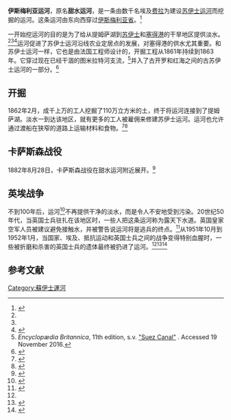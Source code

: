 {{Infobox canal
  |name= 伊斯梅利亚运河
  |image= Suez Canal Ismailia2 courtesy copy.jpg
  |image_size  = 280px
  |image_caption=
  |former_names=
  |modern_name=
  |original_owner=
  |engineer=
  |other_engineer  =
  |date_act=
  |date_began= 1861年
  |date_use=
  |date_completed= 1863年
  |date_extended=
  |date_closed =
  |creator=

  |date_restored=
  |len=
  |len_in=
  |original_boat_length=
  |original_boat_length_in=
  |len_note=
  |beam=
  |beam_in=
  |original_beam=
  |original_beam_in=
  |beam_note=
  |start_point= [[宰加济格|宰加济格]]
  |original_start=
  |start_note  =
  |end_point= 蒂姆萨湖
  |original_end=
  |end_note=
  |branch=
  |branch_of=
  |connects_to=
  |locks=
  |original_num_locks=
  |lock_note=
  |elev=
  |elev_note=
  |status= 启用
  |navigation_authority         =
}}

'''伊斯梅利亚运河'''，原名'''甜水运河'''，是一条由数千名埃及[[费拉|费拉]]为建设[[苏伊士运河|苏伊士运河]]而挖掘的运河。这条运河由东向西穿过[[伊斯梅利亚省|伊斯梅利亚省]]。<ref name="EB Al-Ismailiyyah">{{cite web|title=Al-Ismailiyyah|url=https://www.britannica.com/place/Al-Ismailiyyah|website=Britannica|accessdate=2016-11-20|dead-url=no|archiveurl=https://web.archive.org/web/20161019041612/https://www.britannica.com/place/Al-Ismailiyyah|archivedate=2016-10-19}}</ref>

一开始挖运河的目的是为了给从提姆萨湖到[[苏伊士|苏伊士]]和[[塞得港|塞得港]]的干旱地区提供淡水。<ref name="Digging" /><ref name =Rappoport />{{rp|page=267}}<ref name="Reassessing">{{cite book|last1=Smith|first1=Simon C.|title=Reassessing Suez 1956: New Perspectives on the Crisis and Its Aftermath|date=2016|publisher=Routledge|isbn=9781317070696|page=16|url=https://books.google.com/books?id=wv7sCwAAQBAJ&q=Sweet&pg=PA39|accessdate=19 November 2016}}</ref>运河促进了苏伊士运河沿线农业定居点的发展，对塞得港的供水尤其重要。和苏伊士运河一样，它也是由法国工程师设计的，开掘工程从1861年持续到1863年。它穿过现在已经干涸的图米拉特河支流，<ref name="Britannica">''Encyclopædia Britannica'', 11th edition, s.v. [https://www.britannica.com/topic/Suez-Canal "Suez Canal"] {{webarchive|url=https://web.archive.org/web/20161119120534/https://www.britannica.com/topic/Suez-Canal |date=2016-11-19 }}. Accessed 19 November 2016.</ref>并入了古开罗和红海之间的古苏伊士运河的一部分。<ref name="Rappoport">{{cite book
| author     = Rappoport S
| title     = History of Egypt
| volume     = Volume 12, Part B
| chapter     = Chapter V: "The Waterways of Egypt"
| publisher     = [[Grolier#History|The Grolier Society]]
| url     = https://www.gutenberg.org/ebooks/17332
| format     = {{font|P|font=Heidelstein}}roject {{font|G|font=Heidelstein}}utenberg
| location     = London
| accessdate     = {{date|11 mar 2013}}
| url-status     = no
| archiveurl     = https://web.archive.org/web/20130127035047/http://www.gutenberg.org/ebooks/17332
| archivedate     = 2013-01-27
}}</ref>{{rp|pages=251–257}}
== 开掘 ==
1862年2月，成千上万的工人挖掘了110万立方米的土，终于将运河连接到了提姆萨湖。淡水一到达该地区，就有更多的工人被雇佣来修建苏伊士运河。运河也允许通过渡船在狭窄的道路上运输材料和食物。<ref name="Digging">{{cite book|last1=Karabell|first1=Zachary|title=Parting the Desert: The Creation of the Suez Canal|date=2003|publisher=A.A. Knopf|isbn=9780375408830|page=[https://archive.org/details/partingdesertcre00kara/page/172 172]|url=https://archive.org/details/partingdesertcre00kara|url-access=registration|quote=British servicemen, sweet water canal.|accessdate=19 November 2016}}</ref><ref name="Ferry">{{cite web|title=Photo of ferry in canal|url=http://www.suezcanalzone.com/pics18.html|website=Suez Canal Zone|accessdate=20 November 2016|url-status=live|archiveurl=https://web.archive.org/web/20160408044807/http://www.suezcanalzone.com/pics18.html|archivedate=8 April 2016}}</ref>
== 卡萨斯森战役 ==
1882年8月28日，卡萨斯森战役在甜水运河附近展开。<ref name="Household Cavalry in Public Domain">{{cite book|last1=Arthur|first1=Sir George|title=The story of the Household Cavalry|date=1909|publisher=London,: A. Constable|pages=[https://archive.org/details/storyofhousehold02arthuoft/page/676 676]–679|url=https://archive.org/details/storyofhousehold02arthuoft |accessdate=21 November 2016}}</ref>
== 英埃战争 ==
不到100年后，运河<ref name="Map">{{cite web|last1=Woolley|first1=Richard (Dick)|title=Suez Canal Zone Map|url=http://www.suezcanalzone.com/czmap.html|website=Suez Canal Zone|accessdate=20 November 2016|url-status=live|archiveurl=https://web.archive.org/web/20161102071632/http://www.suezcanalzone.com/czmap.html|archivedate=2 November 2016}}</ref>不再提供干净的淡水，而是令人不安地受到污染。20世纪50年代，当英国士兵驻扎在该地区时，一些人把这条运河称为露天下水道。英国皇家空军人员被建议避免接触水，并被警告说运河将是逃兵的终点。<ref name="Brotherhood">{{cite book|last1=Richards|first1=Colin|title=New Skeletons|date=November 3, 2012|publisher=Colin Archer-Richards|isbn=9781291925623|edition=2nd|url=https://books.google.com/books?id=PnYhBwAAQBAJ&q=British+servicemen%2C+sweet+water+canal&pg=PT244|accessdate=19 November 2016|archive-date=2021-05-22|archive-url=https://web.archive.org/web/20210522210456/https://books.google.com/books?id=PnYhBwAAQBAJ&q=British+servicemen,+sweet+water+canal&pg=PT244|dead-url=no}}</ref>从1951年10月到1952年1月，当国家、埃及、抵抗运动和英国士兵之间的战争变得特别血腥时，一些被折磨和杀害的英国士兵的遗体最终被扔进了运河。<ref name="Reassessing" /><ref name="Fishing">{{cite web|last1=Delta|first1=Charlie|title=Photos of the Sweet Water Canal in the 1950s|url=http://www.suezcanalzone.com/picsnt.html|website=Suez Canal Zone|url-status=live|archiveurl=https://web.archive.org/web/20161029232825/http://www.suezcanalzone.com/picsnt.html|archivedate=2016-10-29}}</ref><ref name="Soldier Biography">{{cite book|last1=Tait|first1=James H.|title=One Day At A Time: My Lfe And Times (Ch. 41 Service in Suez)|date=21 November 2012|publisher=AuthorHouse|isbn=9781456793029|url=https://books.google.com/books?id=j6BhK9NCBnoC&q=Sweet+Water+Canal&pg=PA175|accessdate=20 November 2016|archive-date=2021-05-11|archive-url=https://web.archive.org/web/20210511022708/https://books.google.com/books?id=j6BhK9NCBnoC&q=Sweet+Water+Canal&pg=PA175|dead-url=no}}</ref>

== 参考文献 ==
{{reflist}}

{{苏伊士运河}}
[[Category:蘇伊士運河|Category:蘇伊士運河]]